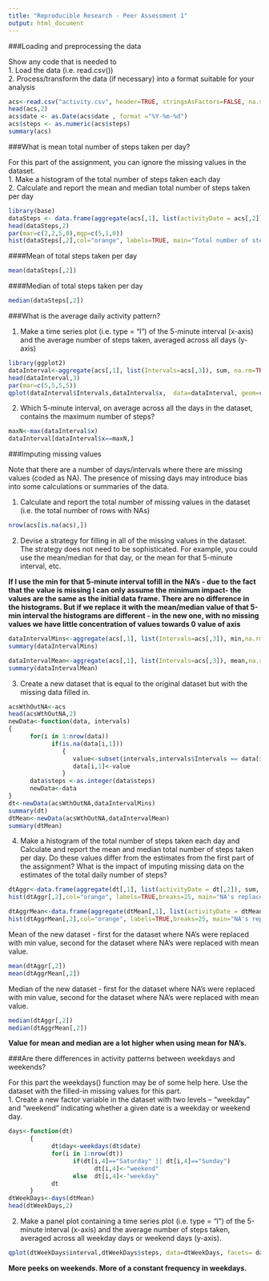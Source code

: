 ```yaml
---
title: "Reproducible Research - Peer Assessment 1"
output: html_document
---
```

###Loading and preprocessing the data  

Show any code that is needed to  
1. Load the data (i.e. read.csv())  
2. Process/transform the data (if necessary) into a format suitable for your analysis  


```r
acs<-read.csv("activity.csv", header=TRUE, stringsAsFactors=FALSE, na.strings="NA")
head(acs,2)
acs$date <- as.Date(acs$date , format ="%Y-%m-%d")
acs$steps <- as.numeric(acs$steps)
summary(acs)

```

###What is mean total number of steps taken per day?  

For this part of the assignment, you can ignore the missing values in the dataset.  
1. Make a histogram of the total number of steps taken each day  
2. Calculate and report the mean and median total number of steps taken per day  

```r
library(base)
dataSteps <- data.frame(aggregate(acs[,1], list(activityDate = acs[,2]), sum, na.rm=TRUE))
head(dataSteps,2)
par(mar=c(2,2,5,0),mgp=c(5,1,0))
hist(dataSteps[,2],col="orange", labels=TRUE, main="Total number of steps taken each day", breaks=25, xlab="Steps per day")

```

####Mean of total steps taken per day
```r
mean(dataSteps[,2])
```


####Median of total steps taken per day
```r
median(dataSteps[,2])
```

###What is the average daily activity pattern?

1. Make a time series plot (i.e. type = "l") of the 5-minute interval (x-axis) and the average number of steps taken, averaged across all days (y-axis)  
  
```r
library(ggplot2)
dataInterval<-aggregate(acs[,1], list(Intervals=acs[,3]), sum, na.rm=TRUE)
head(dataInterval,3)
par(mar=c(5,5,5,5))
qplot(dataInterval$Intervals,dataInterval$x,  data=dataInterval, geom=c("line"), xlab="Steps Per Interval", ylab="Total Steps",main="Total number of steps per interval")


```  

2. Which 5-minute interval, on average across all the days in the dataset, contains the maximum number of steps?
```r
maxN<-max(dataInterval$x)
dataInterval[dataInterval$x==maxN,]
```

###Imputing missing values

Note that there are a number of days/intervals where there are missing values (coded as NA). The presence of missing days may introduce bias into some calculations or summaries of the data.  

1. Calculate and report the total number of missing values in the dataset (i.e. the total number of rows with NAs)
```r
nrow(acs[is.na(acs),])
```
2. Devise a strategy for filling in all of the missing values in the dataset. The strategy does not need to be sophisticated. For example, you could use the mean/median for that day, or the mean for that 5-minute interval, etc.  

**If I use the min for that 5-minute interval tofill in the NA's - due to the fact that the value is missing I can only assume the minimum impact- the values are the same as the initial data frame. There are no difference in the histograms. But if we replace it with the mean/median value of that 5-min interval the histograms are different - in the new one, with no missing values we have little concentration of values towards 0 value of axis **

```r
dataIntervalMins<-aggregate(acs[,1], list(Intervals=acs[,3]), min,na.rm=TRUE)
summary(dataIntervalMins)

dataIntervalMean<-aggregate(acs[,1], list(Intervals=acs[,3]), mean,na.rm=TRUE)
summary(dataIntervalMean)
```

3. Create a new dataset that is equal to the original dataset but with the missing data filled in.  

```r
acsWthOutNA<-acs
head(acsWthOutNA,2)
newData<-function(data, intervals)
{
      for(i in 1:nrow(data))
            if(is.na(data[i,1]))
               {                              
                  value<-subset(intervals,intervals$Intervals == data[i,3])$x
                  data[i,1]<-value
               }
      data$steps <-as.integer(data$steps)
      newData<-data
}
dt<-newData(acsWthOutNA,dataIntervalMins) 
summary(dt)
dtMean<-newData(acsWthOutNA,dataIntervalMean) 
summary(dtMean)
```

4. Make a histogram of the total number of steps taken each day and Calculate and report the mean and median total number of steps taken per day. Do these values differ from the estimates from the first part of the assignment? What is the impact of imputing missing data on the estimates of the total daily number of steps?

```r
dtAggr<-data.frame(aggregate(dt[,1], list(activityDate = dt[,2]), sum, na.rm=TRUE))
hist(dtAggr[,2],col="orange", labels=TRUE,breaks=25, main="NA's replace with min value per interval", xlab="Steps per day")

dtAggrMean<-data.frame(aggregate(dtMean[,1], list(activityDate = dtMean[,2]), sum, na.rm=TRUE))
hist(dtAggrMean[,2],col="orange", labels=TRUE,breaks=25, main="NA's replace with mean value per interval", xlab="Steps per day")

```

Mean of the new dataset - first for the dataset where NA's were replaced with min value, second for the dataset where NA's were replaced with mean value.
```r
mean(dtAggr[,2])
mean(dtAggrMean[,2])
```

Median of the new dataset  - first for the dataset where NA's were replaced with min value, second for the dataset where NA's were replaced with mean value.
```r
median(dtAggr[,2])
median(dtAggrMean[,2])
```

**Value for mean and median are a lot higher when using mean for NA's.**

###Are there differences in activity patterns between weekdays and weekends?

For this part the weekdays() function may be of some help here. Use the dataset with the filled-in missing values for this part.  
1. Create a new factor variable in the dataset with two levels -- "weekday" and "weekend" indicating whether a given date is a weekday or weekend day. 

```r
days<-function(dt)
      {      
            dt$day<-weekdays(dt$date)
            for(i in 1:nrow(dt))
                  if(dt[i,4]=="Saturday" || dt[i,4]=="Sunday")
                        dt[i,4]<-"weekend"
                  else  dt[i,4]<-"weekday"
            dt
      }
dtWeekDays<-days(dtMean)
head(dtWeekDays,2)

```

2. Make a panel plot containing a time series plot (i.e. type = "l") of the 5-minute interval (x-axis) and the average number of steps taken, averaged across all weekday days or weekend days (y-axis).   
```r
qplot(dtWeekDays$interval,dtWeekDays$steps, data=dtWeekDays, facets= day~., geom="line", xlab="Interval", ylab="Total Steps")
```

**More peeks on weekends. More of a constant frequency in weekdays.**
